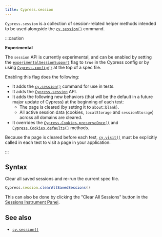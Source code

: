 ```yaml
---
title: Cypress.session
---
```


`Cypress.session` is a collection of session-related helper methods intended to
be used alongside the [`cy.session()`](/api/commands/session) command.

:::caution

<strong class="alert-header"><Icon name="exclamation-triangle"></Icon>
Experimental</strong>

The `session` API is currently experimental, and can be enabled by setting the
[`experimentalSessionSupport`](/guides/references/experiments) flag to `true` in
the Cypress config or by using [`Cypress.config()`](/api/cypress-api/config) at
the top of a spec file.

Enabling this flag does the following:

- It adds the [`cy.session()`](/api/commands/session) command for use in tests.
- It adds the [`Cypress.session`](/api/cypress-api/session) API.
- It adds the following new behaviors (that will be the default in a future
  major update of Cypress) at the beginning of each test:
  - The page is cleared (by setting it to `about:blank`).
  - All active session data (cookies, `localStorage` and `sessionStorage`)
    across all domains are cleared.
- It overrides the
  [`Cypress.Cookies.preserveOnce()`](/api/cypress-api/cookies#Preserve-Once) and
  [`Cypress.Cookies.defaults()`](/api/cypress-api/cookies#Defaults) methods.

Because the page is cleared before each test,
[`cy.visit()`](/api/commands/visit) must be explicitly called in each test to
visit a page in your application.

:::

## Syntax

Clear all saved sessions and re-run the current spec file.

```javascript
Cypress.session.clearAllSavedSessions()
```

This can also be done by clicking the "Clear All Sessions" button in the
[Sessions Instrument Panel](/api/commands/session#The-Instrument-Panel).

<DocsImage src="/img/api/session/sessions-panel.png" alt="Sessions Instrument Panel" ></DocsImage>

## See also

- [`cy.session()`](/api/commands/session)
